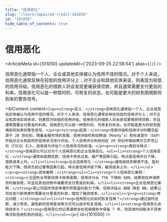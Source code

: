 ```yaml
---
title: "信用恶化"
slug: "/learn/impaired-credit-101050"
id: "101050"
hide_table_of_contents: true
---
```



# 信用恶化

<ArticleMeta id={101050} updatedAt={'2023-09-25 22:58:54'} alias={`[]`} />
<div className='border-solid border-b border-t-0 my-4 border-[var(--ifm-color-gray-300)]' />

信用恶化通常指一个人、企业或其他实体被认为信用不佳的情况。对于个人来说，信用恶化通常反映在较低的信用评分上；对于企业和其他实体来说，则表现为较低的信用评级。信用恶化的借款人将会发现更难获得贷款，并且通常需要支付更高的利率。信用恶化可以是一种暂时的、可修复的状态，也可能是更大的财务困境即将到来的警告信号。

<AIContent content={`<p><strong>定义：</strong>信用恶化通常指一个人、企业或其他实体被认为信用不佳的情况。对于个人来说，信用恶化通常反映在较低的信用评分上；对于企业和其他实体来说，则表现为较低的信用评级。信用恶化的借款人将会发现更难获得贷款，并且通常需要支付更高的利率。信用恶化可以是一种暂时的、可修复的状态，也可能是更大的财务困境即将到来的警告信号。</p><p><strong>起源：</strong>信用评级和信用评分的概念起源于 20 世纪初，随着金融市场的发展，信用评级机构如穆迪（Moody's）和标准普尔（S&P）开始对企业和政府的信用状况进行评估。个人信用评分系统则在 20 世纪中期由费尔艾萨克公司（FICO）引入，逐渐成为评估个人信用状况的标准。</p><p><strong>类别与特点：</strong>信用恶化可以分为个人信用恶化和企业信用恶化。<ul><li><strong>个人信用恶化：</strong>通常由逾期还款、信用卡债务过高、破产等因素引起。特点是信用评分下降，借款成本上升。</li><li><strong>企业信用恶化：</strong>通常由财务报表不佳、盈利能力下降、债务负担过重等因素引起。特点是信用评级下降，融资成本上升。</li></ul></p><p><strong>具体案例：</strong><ul><li><strong>个人信用恶化案例：</strong>小王因失业导致信用卡账单逾期，信用评分从 750 下降到 600，结果他在申请房贷时被拒绝，并且在其他贷款中被要求支付更高的利率。</li><li><strong>企业信用恶化案例：</strong>某公司因市场竞争激烈导致盈利能力下降，信用评级从 BBB 降至 BB，结果公司在发行新债券时需要支付更高的利息，增加了融资成本。</li></ul></p><p><strong>常见问题：</strong><ul><li><strong>信用恶化后如何恢复信用？</strong>通过按时还款、减少债务、避免新的信用查询等方式可以逐步恢复信用。</li><li><strong>信用恶化会持续多久？</strong>信用恶化的记录通常会在信用报告中保留 7 年，但具体时间取决于具体情况和信用机构的规定。</li></ul></p>`} id={101050} />

